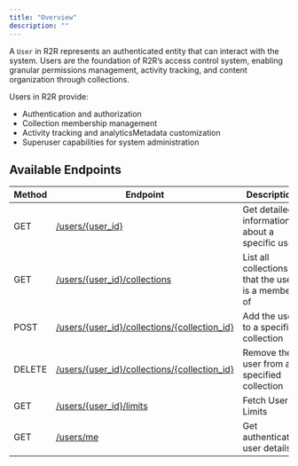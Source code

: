 ```yaml
---
title: "Overview"
description: ""
---
```


A `User` in R2R represents an authenticated entity that can interact with the system. Users are the foundation of R2R’s access control system, enabling granular permissions management, activity tracking, and content organization through collections.

Users in R2R provide:

* Authentication and authorization
* Collection membership management
* Activity tracking and analyticsMetadata customization
* Superuser capabilities for system administration

## Available Endpoints

| Method | Endpoint                                                                              | Description                                       |
| ------ | ------------------------------------------------------------------------------------- | ------------------------------------------------- |
| GET    | [/users/\{user_id}](/reference/get-user-by-id)                                            | Get detailed information about a specific user    |
| GET    | [/users/\{user_id}/collections](/reference/list-users-collections)                        | List all collections that the user is a member of |
| POST   | [/users/\{user_id}/collections/\{collection_id}](/reference/add-collection-to-user)      | Add the user to a specified collection            |
| DELETE | [/users/\{user_id}/collections/\{collection_id}](/reference/delete-user-from-collection) | Remove the user from a specified collection       |
| GET    | [/users/\{user_id}/limits](/reference/get-user-limits)                                    | Fetch User Limits                                 |
| GET    | [/users/me](/reference/get-current-user)                                                   | Get authenticated user details                    |

